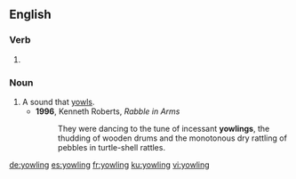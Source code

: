 ==English==

===Verb===
{{head|en|present participle}}

# {{present participle of|yowl|lang=en|nocat=1}}

===Noun===
{{en-noun}}

# A sound that [[yowl]]s.
#* '''1996''', Kenneth Roberts, ''Rabble in Arms''
#*: They were dancing to the tune of incessant '''yowlings''', the thudding of wooden drums and the monotonous dry rattling of pebbles in turtle-shell rattles.

[[de:yowling]]
[[es:yowling]]
[[fr:yowling]]
[[ku:yowling]]
[[vi:yowling]]